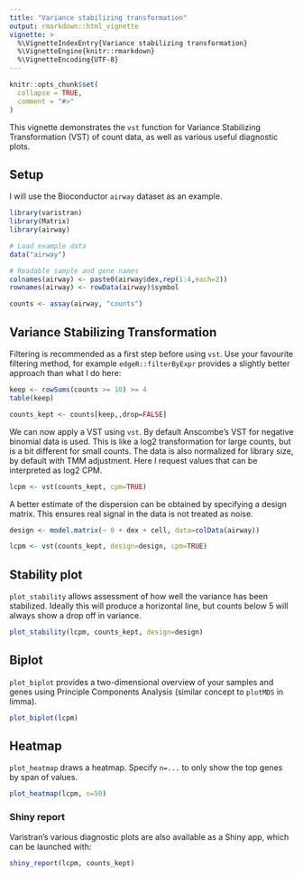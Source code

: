```yaml
---
title: "Variance stabilizing transformation"
output: rmarkdown::html_vignette
vignette: >
  %\VignetteIndexEntry{Variance stabilizing transformation}
  %\VignetteEngine{knitr::rmarkdown}
  %\VignetteEncoding{UTF-8}
---
```


```r
knitr::opts_chunk$set(
  collapse = TRUE,
  comment = "#>"
)
```


This vignette demonstrates the `vst` function for Variance Stabilizing Transformation (VST) of count data, as well as various useful diagnostic plots.


## Setup

I will use the Bioconductor `airway` dataset as an example.

```r
library(varistran)
library(Matrix)
library(airway)

# Load example data
data("airway")

# Readable sample and gene names
colnames(airway) <- paste0(airway$dex,rep(1:4,each=2))
rownames(airway) <- rowData(airway)$symbol

counts <- assay(airway, "counts")
```

## Variance Stabilizing Transformation

Filtering is recommended as a first step before using `vst`. Use your favourite filtering method, for example `edgeR::filterByExpr` provides a slightly better approach than what I do here:

```r
keep <- rowSums(counts >= 10) >= 4
table(keep)

counts_kept <- counts[keep,,drop=FALSE]
```

We can now apply a VST using `vst`. By default Anscombe's VST for negative binomial data is used. This is like a log2 transformation for large counts, but is a bit different for small counts. The data is also normalized for library size, by default with TMM adjustment. Here I request values that can be interpreted as log2 CPM.

```r
lcpm <- vst(counts_kept, cpm=TRUE)
```

A better estimate of the dispersion can be obtained by specifying a design matrix. This ensures real signal in the data is not treated as noise.

```r
design <- model.matrix(~ 0 + dex + cell, data=colData(airway))

lcpm <- vst(counts_kept, design=design, cpm=TRUE)
```


## Stability plot

`plot_stability` allows assessment of how well the variance has been stabilized. Ideally this will produce a horizontal line, but counts below 5 will always show a drop off in variance.

```r
plot_stability(lcpm, counts_kept, design=design)
```


## Biplot

`plot_biplot` provides a two-dimensional overview of your samples and genes using Principle Components Analysis (similar concept to `plotMDS` in limma).

```r
plot_biplot(lcpm)
```


## Heatmap

`plot_heatmap` draws a heatmap. Specify `n=...` to only show the top genes by span of values.

```r
plot_heatmap(lcpm, n=50)
```


### Shiny report

Varistran's various diagnostic plots are also available as a Shiny app, which can be launched with:

```r
shiny_report(lcpm, counts_kept)
```
